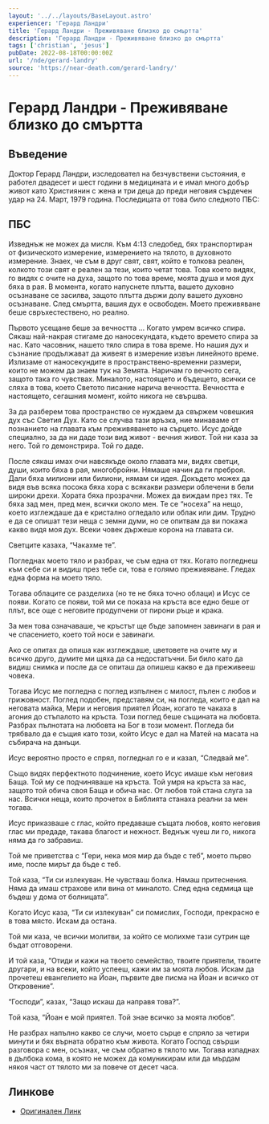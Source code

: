 ```yaml
---
layout: '../../layouts/BaseLayout.astro'
experiencer: 'Герард Ландри'
title: 'Герард Ландри - Преживяване близко до смъртта'
description: 'Герард Ландри - Преживяване близко до смъртта'
tags: ['christian', 'jesus']
pubDate: 2022-08-18T00:00:00Z
url: '/nde/gerard-landry'
source: 'https://near-death.com/gerard-landry/'
---
```


# Герард Ландри - Преживяване близко до смъртта

## Въведение

Доктор Герард Ландри, изследовател на безчувствени състояния, е работел двадесет и шест години в медицината и е имал много добър живот като Християнин с жена и три деца до преди неговия сърдечен удар на 24. Март, 1979 година. Последицата от това било следното ПБС:

## ПБС

Изведнъж не можех да мисля. Към 4:13 следобед, бях транспортиран от физическото измерение, измерението на тялото, в духовното измерение. Знаех, че съм в друг свят, свят, който е толкова реален, колкото този свят е реален за тези, които четат това. Това което видях, го видях с очите на духа, защото по това време, моята душа и моя дух бяха в рая. В момента, когато напуснете плътта, вашето духовно осъзнаване се засилва, защото плътта държи долу вашето духовно осъзнаване. След смъртта, вашия дух е освободен. Моето преживяване беше свръхестествено, но реално.

Първото усещане беше за вечността … Когато умрем всичко спира. Сякаш най-накрая стигаме до наносекундата, където времето спира за нас. Като часовник, нашето тяло спира в това време. Но нашия дух и съзнание продължават да живеят в измерение извън линейното време. Излизаме от наносекундите в пространствено-временни размери, които не можем да знаем тук на Земята. Наричам го вечното сега, защото така го чувствах. Миналото, настоящето и бъдещето, всички се сляха в това, което Светото писание нарича вечността. Вечността е настоящето, сегашния момент, който никога не свършва.

За да разберем това пространство се нуждаем да свържем човешкия дух със Светия Дух. Като се случва тази връзка, ние минаваме от познанието на главата към преживяването на сърцето. Исус дойде специално, за да ни даде този вид живот - вечния живот. Той ни каза за него. Той го демонстрира. Той го даде.

После сякаш имах очи навсякъде около главата ми, видях светци, души, които бяха в рая, многобройни. Нямаше начин да ги преброя. Дали бяха милиони или билиони, нямам си идея. Докъдето можех да видя във всяка посока бяха хора с всякакви размери облечени в бели широки дрехи. Хората бяха прозрачни. Можех да виждам през тях. Те бяха зад мен, пред мен, всички около мен. Те се “носеха” на нещо, което изглеждаше да е кристално огледало или облак или дим. Трудно е да се опишат тези неща с земни думи, но се опитвам да ви покажа какво видя моя дух. Всеки човек държеше корона на главата си.

Светците казаха, “Чакахме те”.

Погледнах моето тяло и разбрах, че съм една от тях. Когато погледнеш към себе си и видиш през тебе си, това е голямо преживяване. Гледах една форма на моето тяло.

Тогава облаците се разделиха (но те не бяха точно облаци) и Исус се появи. Когато се появи, той ми се показа на кръста все едно беше от плът, все още с неговите продупчени от пирони ръце и крака.

За мен това означаваше, че кръстът ще бъде запомнен завинаги в рая и че спасението, което той носи е завинаги.

Ако се опитах да опиша как изглеждаше, цветовете на очите му и всичко друго, думите ми щяха да са недостатъчни. Би било като да видиш снимка и после да се опиташ да опишеш какво е да преживееш човека.

Тогава Исус ме погледна с поглед изпълнен с милост, пълен с любов и грижовност. Поглед подобен, представям си, на погледа, които е дал на неговата майка, Мери и неговия приятел Йоан, когато те чакаха в агония до стъпалото на кръста. Този поглед беше същината на любовта. Разбрах пълнотата на любовта на Бог в този момент. Погледа би трябвало да е същия като този, който Исус е дал на Матей на масата на събирача на данъци.

Исус вероятно просто е спрял, погледнал го е и казал, “Следвай ме”.

Също видях перфектното подчинение, което Исус имаше към неговия Баща. Той му се подчиняваше на кръста. Той умря на кръста за нас, защото той обича своя Баща и обича нас. От любов той стана слуга за нас. Всички неща, които прочетох в Библията станаха реални за мен тогава.

Исус приказваше с глас, който предаваше същата любов, която неговия глас ми предаде, такава благост и нежност. Веднъж чуеш ли го, никога няма да го забравиш.

Той ме приветства с “Гери, нека моя мир да бъде с теб”, моето първо име, после мирът да бъде с теб.

Той каза, “Ти си излекуван. Не чувстваш болка. Нямаш притеснения. Няма да имаш страхове или вина от миналото. След една седмица ще бъдеш у дома от болницата”.

Когато Исус каза, “Ти си излекуван” си помислих, Господи, прекрасно е в това място. Искам да остана.

Той ми каза, че всички молитви, за който се молихме тази сутрин ще бъдат отговорени.

И той каза, “Отиди и кажи на твоето семейство, твоите приятели, твоите другари, и на всеки, който успееш, кажи им за моята любов. Искам да прочетеш евангелието на Йоан, първите две писма на Йоан и всичко от Откровение”.

“Господи”, казах, “Защо искаш да направя това?”.

Той каза, “Йоан е мой приятел. Той знае всичко за моята любов”.

Не разбрах напълно какво се случи, моето сърце е спряло за четири минути и бях върната обратно към живота. Когато Господ свърши разговора с мен, осъзнах, че съм обратно в тялото ми. Тогава изпаднах в дълбока кома, в която не можех да комуникирам или да мърдам някоя част от тялото ми за повече от десет часа.

## Линкове

- [Оригинален Линк](https://near-death.com/gerard-landry/)
